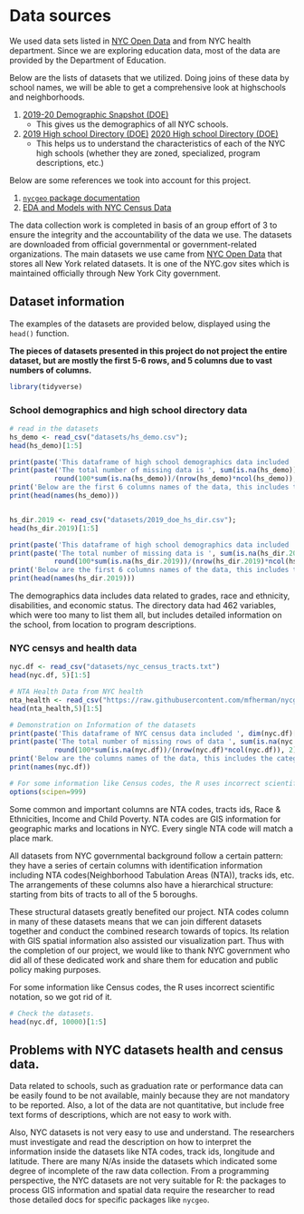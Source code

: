 # Data sources

We used data sets listed in [NYC Open Data](https://opendata.cityofnewyork.us/) and from NYC health department.
Since we are exploring education data, most of the data are provided by the Department of Education.



Below are the lists of datasets that we utilized.
Doing joins of these data by school names, we will be able to get a comprehensive look at highschools and neighborhoods.

1. [2019-20 Demographic Snapshot (DOE)](https://data.cityofnewyork.us/Education/2019-20-Demographic-Snapshot-School/nie4-bv6q)
    * This gives us the demographics of all NYC schools.

2. [2019 High school Directory (DOE)](https://data.cityofnewyork.us/Education/2019-DOE-High-School-Directory/uq7m-95z8)
   [2020 High school Directory (DOE)](https://data.cityofnewyork.us/Education/2020-DOE-High-School-Directory/23z9-6uk9)
    * This helps us to understand the characteristics of each of the NYC high schools (whether they are zoned, specialized, program descriptions, etc.)



Below are some references we took into account for this project.

1. [`nycgeo` package documentation](https://github.com/mfherman/nycgeo)
2. [EDA and Models with NYC Census Data](https://www.kaggle.com/bigironsphere/tutorial-maps-eda-and-models-with-nyc-census-data)


The data collection work is completed in basis of an group effort of 3 to ensure the integrity and the accountability of the data we use. The datasets are downloaded from official governmental or government-related organizations. The main datasets we use came from [NYC Open Data](https://opendata.cityofnewyork.us/) that stores all New York related datasets. It is one of the NYC.gov sites which is maintained officially through New York City government.


## Dataset information

The examples of the datasets are provided below, displayed using the `head()` function.\

**The pieces of datasets presented in this project do not project the entire dataset, but are mostly the first 5-6 rows, and 5 columns due to vast numbers of columns.**
```r
library(tidyverse)
```

### School demographics and high school directory data
```r
# read in the datasets
hs_demo <- read_csv("datasets/hs_demo.csv");
head(hs_demo)[1:5]

print(paste('This dataframe of high school demographics data included ', dim(hs_demo)[1], 'rows of info and ', dim(hs_demo)[2], 'columns.'))
print(paste('The total number of missing data is ', sum(is.na(hs_demo)), 
           round(100*sum(is.na(hs_demo))/(nrow(hs_demo)*ncol(hs_demo)), 2), '% of the total.'))
print('Below are the first 6 columns names of the data, this includes the categories of the datas recorded:')
print(head(names(hs_demo)))


hs_dir.2019 <- read_csv("datasets/2019_doe_hs_dir.csv");
head(hs_dir.2019)[1:5]

print(paste('This dataframe of high school demographics data included ', dim(hs_dir.2019)[1], 'rows of info and ', dim(hs_dir.2019)[2], 'columns.'))
print(paste('The total number of missing data is ', sum(is.na(hs_dir.2019)), ",",
           round(100*sum(is.na(hs_dir.2019))/(nrow(hs_dir.2019)*ncol(hs_dir.2019)), 2), '% of the total.'))
print('Below are the first 6 columns names of the data, this includes the categories of the datas recorded:')
print(head(names(hs_dir.2019)))
```

The demographics data includes data related to grades, race and ethnicity, disabilities, and economic status.
The directory data had 462 variables, which were too many to list them all, but includes detailed information on the school, from location to program descriptions.

### NYC censys and health data
```r
nyc.df <- read_csv("datasets/nyc_census_tracts.txt")
head(nyc.df, 5)[1:5]

# NTA Health Data from NYC health
nta_health <- read_csv("https://raw.githubusercontent.com/mfherman/nycgeo/master/inst/extdata/nta-health.csv")
head(nta_health,5)[1:5]

# Demonstration on Information of the datasets
print(paste('This dataframe of NYC census data included ', dim(nyc.df)[1], 'rows of info and ', dim(nyc.df)[2], 'columns.'))
print(paste('The total number of missing rows of data ', sum(is.na(nyc.df)), 
           round(100*sum(is.na(nyc.df))/(nrow(nyc.df)*ncol(nyc.df)), 2), '% of the total.'))
print('Below are the columns names of the data, this includes the categories of the datas recorded:')
print(names(nyc.df))

# For some information like Census codes, the R uses incorrect scientific notation, need to get rid of.
options(scipen=999)
```

Some common and important columns are NTA codes, tracts ids, Race & Ethnicities, Income and Child Poverty. NTA codes are GIS information for geographic marks and locations in NYC. Every single NTA code will match a place mark.


All datasets from NYC governmental background follow a certain pattern: they have a series of certain columns with identification information including NTA codes(Neighborhood Tabulation Areas (NTA)), tracks ids, etc. The arrangements of these columns also have a hierarchical structure: starting from bits of tracts to all of the 5 boroughs.

These structural datasets greatly benefited our project. NTA codes column in many of these datasets means that we can join different datasets together and conduct the combined research towards of topics. Its relation with GIS spatial information also assisted our visualization part. Thus with the completion of our project, we would like to thank NYC government who did all of these dedicated work and share them for education and public policy making purposes.

For some information like Census codes, the R uses incorrect scientific notation, so we got rid of it.
```r
# Check the datasets.
head(nyc.df, 10000)[1:5]
```

## Problems with NYC datasets health and census data.

Data related to schools, such as graduation rate or performance data can be easily found to be not available, mainly because they are not mandatory to be reported. Also, a lot of the data are not quantitative, but include free text forms of descriptions, which are not easy to work with.\

Also, NYC datasets is not very easy to use and understand. The researchers must investigate and read the description on how to interpret the information inside the datasets like NTA codes, track ids, longitude and latitude. There are many N/As inside the datasets which indicated some degree of incomplete of the raw data collection. From a programming perspective, the NYC datasets are not very suitable for R: the packages to process GIS information and spatial data require the researcher to read those detailed docs for specific packages like `nycgeo`.